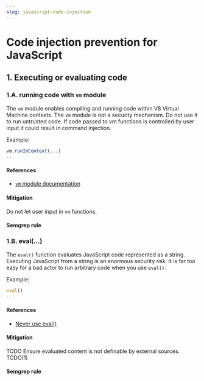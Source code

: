 ```yaml
---
slug: javascript-code-injection
---
```



# Code injection prevention for JavaScript

<CodeInjectionIntro />

## 1. Executing or evaluating code

### 1.A. running code with `vm` module

The `vm` module enables compiling and running code within V8 Virtual Machine contexts. The `vm` module is not a security mechanism. Do not use it to run untrusted code. If code passed to vm functions is controlled by user input it could result in command injection. 

Example:

```javascript
vm.runInContext(...)
...
```

#### References

- [`vm` module documentation](https://nodejs.org/dist/latest-v14.x/docs/api/vm.html)

#### Mitigation

Do not let user input in `vm` functions.

#### Semgrep rule

<LinkToRegistryRule ruleId="javascript.lang.security.audit.vm-injection.vm-runincontext-context-injection" />

### 1.B. eval(...)

The `eval()` function evaluates JavaScript code represented as a string. Executing JavaScript from a string is an enormous security risk. It is far too easy for a bad actor to run arbitrary code when you use `eval()`. 

Example:

```javascript
eval()
...
```

#### References

- [Never use eval()](https://developer.mozilla.org/en-US/docs/Web/JavaScript/Reference/Global_Objects/eval#never_use_eval!)

#### Mitigation

TODO Ensure evaluated content is not definable by external sources. TODO(1)

#### Semgrep rule

<LinkToRegistryRule ruleId="javascript.lang.security.detect-eval-with-expression.detect-eval-with-expression" />
